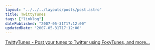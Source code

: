 ```yaml
---
layout: "../../../layouts/posts/post.astro"
title: TwittyTunes
tags: ["linklog"]
datePublished: "2007-05-31T17:12:00"
updatedDate: "2007-05-31T17:12:00"
---
```


[TwittyTunes - Post your tunes to Twitter using FoxyTunes, and more...](https://addons.thunderbird.net/en-us/firefox/addon/twittytunes/)
